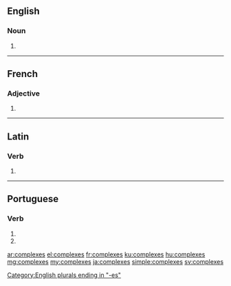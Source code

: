 ==English==

===Noun===
{{head|en|plural}}

# {{plural of|complex|lang=en|nocat=1}}

[[Category:English plurals ending in "-es"]]

----

==French==

===Adjective===
{{fr-adj-form}} {{m-p|f-p}}

# {{form of|plural|complexe|lang=fr}}

----

==Latin==

===Verb===
{{la-verb-form|complexēs}}

# {{conjugation of|complexō||2|s|pres|act|sub|lang=la}}

----

==Portuguese==

===Verb===
{{pt-verb-form}}

# {{conjugation of|complexar||2|s|present|subjunctive|lang=pt}}
# {{conjugation of|complexar||2|s|negative|imperative|lang=pt}}

[[ar:complexes]]
[[el:complexes]]
[[fr:complexes]]
[[ku:complexes]]
[[hu:complexes]]
[[mg:complexes]]
[[my:complexes]]
[[ja:complexes]]
[[simple:complexes]]
[[sv:complexes]]